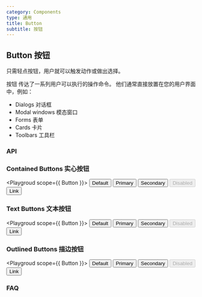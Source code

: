 ```yaml
---
category: Components
type: 通用
title: Button
subtitle: 按钮
---
```



## Button 按钮

只需轻点按钮，用户就可以触发动作或做出选择。

按钮 传达了一系列用户可以执行的操作命令。 他们通常直接放置在您的用户界面中，例如：

- Dialogs 对话框
- Modal windows 模态窗口
- Forms 表单
- Cards 卡片
- Toolbars 工具栏

### API

### Contained Buttons 实心按钮

<Playgroud scope={{ Button }}>
  <Button variant="contained">Default</Button>
  <Button variant="contained" color="primary">
    Primary
  </Button>
  <Button variant="contained" color="secondary">
    Secondary
  </Button>
  <Button variant="contained" disabled>
    Disabled
  </Button>
  <Button variant="contained" color="primary" href="#contained-buttons">
    Link
  </Button>
</Playgroud>

### Text Buttons 文本按钮

<Playgroud scope={{ Button }}>
  <Button>Default</Button>
  <Button color="primary">Primary</Button>
  <Button color="secondary">Secondary</Button>
  <Button disabled>Disabled</Button>
  <Button href="#text-buttons" color="primary">
    Link
  </Button>
</Playgroud>

### Outlined Buttons 描边按钮

<Playgroud scope={{ Button }}>
  <Button variant="outlined">Default</Button>
  <Button variant="outlined" color="primary">
    Primary
  </Button>
  <Button variant="outlined" color="secondary">
    Secondary
  </Button>
  <Button variant="outlined" disabled>
    Disabled
  </Button>
  <Button variant="outlined" color="primary" href="#outlined-buttons">
    Link
  </Button>
</Playgroud>

### FAQ

